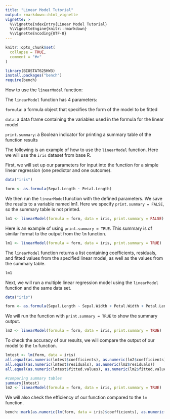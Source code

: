 ```yaml
---
title: "Linear Model Tutorial"
output: rmarkdown::html_vignette
vignette: >
  %\VignetteIndexEntry{Linear Model Tutorial}
  %\VignetteEngine{knitr::rmarkdown}
  %\VignetteEncoding{UTF-8}
---
```


```r
knitr::opts_chunk$set(
  collapse = TRUE,
  comment = "#>"
)
```

```r
library(BIOSTAT625HW3)
install.packages("bench")
require(bench)
```

How to use the `linearModel` function:

The `linearModel` function has 4 parameters:

`formula`: a formula object that specifies the form of the model to be fitted

`data`: a data frame containing the variables used in the formula for the linear model

`print.summary`: a Boolean indicator for printing a summary table of the function results


The following is an example of how to use the `linearModel` function. Here we will use the `iris` dataset from base R.

First, we will set up our parameters for input into the function for a simple linear regression (one predictor and one outcome).

```r
data("iris")

form <- as.formula(Sepal.Length ~ Petal.Length)

```


We then run the `linearModel`function with the defined parameters. We save the results to a variable named lm1. Here we specify `print.summary = FALSE`, so the summary table is not printed.

```r
lm1 <- linearModel(formula = form, data = iris, print.summary = FALSE)
```

Here is an example of using `print.summary = TRUE`. This summary is of similar format to the output from the `lm` function.

```r
lm1 <- linearModel(formula = form, data = iris, print.summary = TRUE)
```


The `linearModel` function returns a list containing coefficients, residuals, and fitted values from the specified linear model, as well as the values from the summary table.

```r
lm1
```


Next, we will run a multiple linear regression model using the `linearModel` function and the same data set.

```r
data("iris")

form <- as.formula(Sepal.Length ~ Sepal.Width + Petal.Width + Petal.Length + Species)

```


We will run the function with `print.summary = TRUE` to show the summary output. 

```r
lm2 <- linearModel(formula = form, data = iris, print.summary = TRUE)
```


To check the accuracy of our results, we will compare the output of our model to the `lm` function.

```r
lmtest <- lm(form, data = iris)
all.equal(as.numeric(lmtest$coefficients), as.numeric(lm2$coefficients))
all.equal(as.numeric(lmtest$residuals), as.numeric(lm2$residuals))
all.equal(as.numeric(lmtest$fitted.values), as.numeric(lm2$fitted.values))

#comparing summary tables
summary(lmtest)
lm2 <- linearModel(formula = form, data = iris, print.summary = TRUE)
```

We will also check the efficiency of our function compared to the `lm` function.

```r
bench::mark(as.numeric(lm(form, data = iris)$coefficients), as.numeric(linearModel(formula = form, data = iris, print.summary = FALSE)$coefficients))
```



